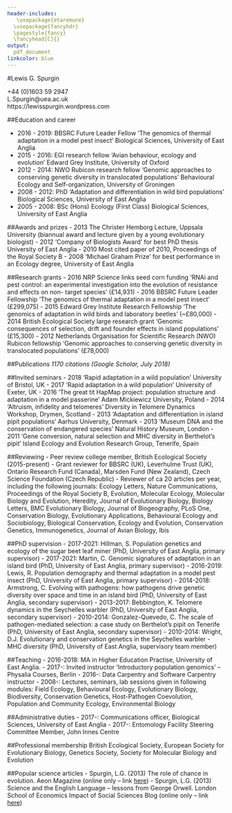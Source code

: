 ```yaml
---
header-includes:
   \usepackage{etaremune}
  \usepackage{fancyhdr}
  \pagestyle{fancy}
  \fancyhead[C]{}
output: 
  pdf_document
linkcolor: blue
---
```


#Lewis G. Spurgin



\textit{School of Biological Sciences, University of East Anglia, Norwich, NR47TJ, United Kingdom}

\textbf{Tel:} +44 (0)1603 59 2947  
\textbf{Email:} L.Spurgin@uea.ac.uk  
\textbf{Web:} https://lewisspurgin.wordpress.com

\rule{1\linewidth}{\linethickness}

##Education and career

- 2016 - 2019:	BBSRC Future Leader Fellow ‘The genomics of thermal adaptation in a model pest insect’ Biological Sciences, University of East Anglia
- 2015 - 2016:	EGI research fellow ‘Avian behaviour, ecology and evolution’ Edward Grey Institute, University of Oxford
- 2012 - 2014:	NWO Rubicon research fellow ‘Genomic approaches to conserving genetic diversity in translocated populations’ Behavioural Ecology and Self-organization, University of Groningen
- 2008 - 2012:	PhD ‘Adaptation and differentiation in wild bird populations’ Biological Sciences, University of East Anglia
- 2005 - 2008:	BSc (Hons) Ecology (First Class) Biological Sciences, University of East Anglia

##Awards and prizes
- 2013	The Christer Hemborg Lecture, Uppsala University (biannual award and lecture given by a young evolutionary biologist)
- 2012	‘Company of Biologists Award’ for best PhD thesis University of East Anglia
- 2010	Most cited paper of 2010, Proceedings of the Royal Society B
- 2008	‘Michael Graham Prize’ for best performance in an Ecology degree, University of East Anglia

##Research grants
- 2016	NRP Science links seed corn funding ‘RNAi and pest control: an experimental investigation into the evolution of resistance and effects on non- target species’ (£14,931)
- 2016	BBSRC Future Leader Fellowship ‘The genomics of thermal adaptation in a model pest insect’ (£299,075)
- 2015	Edward Grey Institute Research Fellowship ‘The genomics of adaptation in wild birds and laboratory beetles’ (~£80,000)
- 2014	British Ecological Society large research grant ‘Genomic consequences of selection, drift and founder effects in island  populations’ (£15,300)
- 2012	Netherlands Organisation for Scientific Research (NWO) Rubicon fellowship ‘Genomic approaches to conserving genetic diversity in translocated populations’ (£78,000)

##Publications 
*1170 citations (Google Scholar, July 2018)*

\begin{etaremune}

\item Godwin, J.L., Spurgin, L.G., Michalczyk, L., Martin, O.Y., Lumley, A.J., Chapman T.C., Gage, M.J.G. (2018) Lineages evolved under stronger sexual selection show superior ability to invade conspecific competitor populations. Evolution Letters, In Press

\item	Armstrong, C., Richardson, D.S., Hipperson, H.,Horsburgh, G.J., Kupper, C.,Percival-Alwyn, L., Clark, M., Burke, T., Spurgin, L.G. (2018) Genomic associations with bill length and disease reveal drift and adaptation across island bird populations. Evolution Letters, 2, 22-36

\item Curson, A.R.J., Williams, B.T., Pinchbeck, B.J., Sims, L.P., Martínez, A.B., Rivera, P.P.L., Kumaresan, D., Mercadé, E., Spurgin, L.G., Carrión, O., Moxon, S., Cattolico, R., Todd, J.D. (2018) DSYB catalyses the key step of dimethylsulfoniopropionate biosynthesis in many phytoplankton, Nature Microbiology, 3, 430

\item Bebbington, K., Fairfield, E.A., Spurgin, L.G., Kingma, S.A., Dugdale, H.L., Komdeur, J., Richardson, D.S. (2018) Joint care can outweigh costs of non-kin competition in communal breeders. Behavioural Ecology, 29, 169-178

\item Spurgin, L.G., Bebbington, K. Fairfield, E.A., Hammers, M., Komdeur, J., Burke, T., Dugdale, H.L., Richardson, D.S. (2018) Spatio-temporal variation in lifelong telomere dynamics in a long-term ecological study. Journal of Animal Ecology, 87,187-198

\item Bebbington, K., Kingma, S.A., Fairfield, S.A., Dugdale, H.L., Komdeur, J., Spurgin, L.G., Richardson, D.S. (2017) Kinship and familiarity mitigate costs of social conflict between Seychelles warbler neighbors. Proceedings of the National Academy of Sciences, 114, E9036-E9045

\item	Bosse, M.*, Spurgin, L.G.*, Laine, V.N., Cole, E.F., Firth, J.A., Gienapp, P., Gosler, A.G., McMahon, K., Poissant, J., Verhagen, I., Groenen, M.A.M., van Oers, K., Sheldon, B.C., Visser, M.E., Slate, J. (2017) Recent natural selection causes adaptive evolution of an avian polygenic trait. Science, 358, 365-368 (*joint first authors)

\item	McDonald, G.C.,Spurgin, L.G., Fairfield, E.A., Richardson, D.S., Pizzari, T. (2017) Pre- and postcopulatory sexual selection favour aggressive, young males in polyandrous groups of red junglefowl. Evolution, 71, 1653-1669

\item Bebbington, K., Kingma, S.A., Fairfield, E.A., Spurgin, L.G., Komdeur, J., Richardson, D.S. (2017) Consequences of sibling rivalry vary across life in a passerine bird. Behavioural Ecology, 28, 407-418

\item Gonzalez-Quevedo, C., Davies R.G., Phillips, K.P., Spurgin, L.G., Richardson, D.S. (2016) Landscape scale variation in an anthropogenic factor shapes immune gene variation within a wild population. Molecular Ecology, 25, 4234-4246

\item	Bebbington, K., Spurgin, L.G., Fairfield, E.A., Dugdale, H., Komdeur, J., Burke, T., Richardson, D.S. (2016) Telomere length reveals cumulative individual and transgenerational inbreeding effects in a passerine bird. Molecular Ecology, 25, 2949-2960

\item	Illera, J.C., Spurgin, L.G., Rodriguez-Exposito, E., Nogales, M., Rando, J.C. (2016) What are we learning about speciation and extinction from the Canary Islands? Ardeola, 63, 5-23

\item	Gonzalez-Quevedo, C., Spurgin, L.G., Illera, J.C., Richardson, D.S. (2015) Drift, not selection, shapes toll-like receptor variation among oceanic island populations. Molecular Ecology, 24, 5852-5863

\item	Hammers, M. Kingma, S.A., Bebbington, K. van de Crommenacker, J., Spurgin, L.G., Richardson, D.S., Burke, T. Hugdale, H.L., Komdeur, J. (2015) Senescence in the wild: insights from a long-term study on Seychelles warblers. Experimental Gerontology, 71, 69-79

\item	Lumley, A.J., Michalczyk, L., Kitson, J.J.N., Spurgin, L.G., Morrison, C.A., Godwin, J.L., Dickinson, M.E., Martin, O.Y., Emerson, B.C., Chapman T.C., Gage, M.J.G. (2015) Sexual selection protects against extinction. Nature, 522, 470-473

\item	Gonzalez-Quevedo, C., Phillips, K.P., Spurgin, L.G., Richardson, D.S. (2015) 454 screening of individual MHC variation in an endemic island passerine. Immunogenetics, 67, 149-162

\item	Padilla, D.P.*, Spurgin, L.G.*, Fairfield, E., Illera, J.C., Richardson, D.S. (2015) Population history, gene flow and bottlenecks in island populations of a secondary seed disperser, the southern grey shrike (Lanius meridionalis koenigi). Ecology and Evolution, 5, 36-45 (*joint first authors)

\item	Spurgin, L.G., Wright, D.J., van der Velde, M., Collar, N.J., Komdeur, J., Burke, T.A., Richardson, D.S. (2014) Museum DNA reveals the demographic history of the endangered Seychelles warbler. Evolutionary Applications, 7, 1134-1143

\item	Wright, D.J., Spurgin, L.G., Collar, N.J., Komdeur, J., Burke, T.A.,Richardson, D.S. (2014) The impact of translocations on neutral and functional genetic diversity within and among populations of the Seychelles warbler. Molecular Ecology, 23, 2165-2177

\item	Spurgin, L.G., Illera, J.C., Dawson, D.A., Jorgensen, T.H., Richardson, D.S. (2014) Genetic and phenotypic divergence in an island pipit: isolation by distance, by colonisation or by adaptation? Molecular Ecology, 23, 1028-1039

\item	Spurgin, L.G. (2013) Does promiscuity explain differences in levels of genetic diversity across passerine birds? Evolution, 67, 3071-3072

\item	Dawson, D.A., Ball, A.D., Spurgin, L.G., Martin-Galvez, D., Stewart, I.R.K., Horsburgh, G.J., Potter, J.D., Molina-Morales, M., Bicknell, A.W.J., Hodges, S., Ekblom, R., Slate, J., Burke, T.A. (2013) High-utility conserved avian microsatellite markers enable parentage and population studies across a wide range of species. BMC Genomics, 14, 176

\item	Spurgin, L.G., Illera, J.C., Padilla, D.P., Richardson, D.S. (2012) Biogeographic patterns and co-occurrence of pathogenic infection across island populations of Berthelot’s pipit (Anthus berthelotii). Oecologia, 168, 691-701

\item	Dawson, D.A., Horsburgh, G.J., Krupa, A.P., Stewart, I.R.K., Skjelseth, S., Jensen, H., Ball, A.D., Spurgin, L.G., Burke, T.A. (2012) A predicted microsatellite map of the house sparrow Molecular Ecology Resources, 12, 501-523

\item	Spurgin, L.G., van Oosterhout, C., Illera, J.C., Bridgett, S., Gharbi, K., Emerson, B.C., Richardson, D.S. (2011) Gene conversion rapidly generates MHC diversity in recently founded bird populations. Molecular Ecology, 20, 5213-5225

\item	Spurgin, L.G., Richardson, D.S. (2010) How pathogens drive genetic diversity: MHC, mechanisms and misunderstandings. Proceedings of the Royal Society B, Biological Sciences, 277, 979-988

\item	Worley K., Collet J., Spurgin, L.G., Cornwallis C., Pizzari T., Richardson D.S. (2010) MHC heterozygosity and survival in red junglefowl. Molecular Ecology, 19, 3064-3075

\item	Dawson, D.A., Horsburgh, G.J., Kupper, C., Stewart, I.R.K., Ball, A.D., Durrant, K.L., Hansson, B., Bacon, I., Bird,S., Klein, A., Krupa, A.P., Lee, J.W., Martin-Galvez, D., Simeoni, M., Smith, G., Spurgin, L.G., Burke, T.A. (2010) New methods to identify conserved microsatellite loci and develop primer sets of high cross-species utility as demonstrated for birds. Molecular Ecology Resources, 10, 475-494  

\end{etaremune}


##Invited seminars
- 2018 'Rapid adaptation in a wild population ' University of Bristol, UK
- 2017 'Rapid adaptation in a wild population' University of Exeter, UK
- 2016	 ‘The great tit HapMap project: population structure and adaptation in a model passerine’ Adam Mickiewicz University, Poland
- 2014	‘Altruism, infidelity and telomeres’ Diversity in Telomere Dynamics Workshop, Drymen, Scotland
- 2013	 ‘Adaptation and differentiation in island pipit populations’ Aarhus University, Denmark
- 2013	‘Museum DNA and the conservation of endangered species’ Natural History Museum, London
- 2011	 ‘Gene conversion, natural selection and MHC diversity in Berthelot’s pipit’ Island Ecology and Evolution Research Group, Tenerife, Spain
	
##Reviewing
- Peer review college member, British Ecological Society (2015-present)
- Grant reviewer for BBSRC (UK), Leverhulme Trust (UK), Ontario Research Fund (Canada), Marsden Fund (New Zealand), Czech Science Foundation (Czech Republic)
- Reviewer of ca 20 articles per year, including the following journals: Ecology Letters, Nature Communications, Proceedings of the Royal Society B, Evolution, Molecular Ecology, Molecular Biology and Evolution, Heredity, Journal of Evolutionary Biology, Biology Letters, BMC Evolutionary Biology, Journal of Biogeography, PLoS One, Conservation Biology, Evolutionary Applications, Behavioural Ecology and Sociobiology, Biological Conservation, Ecology and Evolution, Conservation Genetics, Immunogenetics, Journal of Avian Biology, Ibis

##PhD supervision
- 2017-2021: Hillman, S. Population genetics and ecology of the sugar beet leaf miner (PhD, University of East Anglia, primary supervisor) 
- 2017-2021: Martin, C. Genomic signatures of adaptation in an island bird (PhD, University of East Anglia, primary supervisor)
- 2016-2019:	Lewis, R. Population demography and thermal adaptation in a model pest insect (PhD, University of East Anglia, primary supervisor)
- 2014-2018: 	Armstrong, C. Evolving with pathogens: how pathogens drive genetic diversity over space and time in an island bird (PhD, University of East Anglia, secondary supervisor)
- 2013-2017:	Bebbington, K. Telomere dynamics in the Seychelles warbler (PhD, University of East Anglia, secondary supervisor)
- 2010-2014:	Gonzalez-Quevedo, C. The scale of pathogen-mediated selection: a case study on Berthelot’s pipit on Tenerife (PhD, University of East Anglia, secondary supervisor)
- 2010-2014:	Wright, D.J. Evolutionary and conservation genetics in the Seychelles warbler - MHC diversity (PhD, University of East Anglia, supervisory team member) 

##Teaching
- 2016-2018:	MA in Higher Education Practise, University of East Anglia. 
- 2017-:		Invited instructor ‘Introductory population genomics’ – Physalia Courses, Berlin 
- 2016-:		Data Carpentry and Software Carpentry instructor
- 2008-:	Lectures, seminars, lab sessions given in following modules: Field Ecology, Behavioural Ecology, Evolutionary Biology, Biodiversity, Conservation Genetics, Host-Pathogen Coevolution, Population and Community Ecology, Environmental Biology

##Administrative duties
- 2017-:  Communications officer, Biological Sciences, University of East Anglia
- 2017-: Entomology Facility Steering Committee Member, John Innes Centre

##Professional membership
British Ecological Society, European Society for Evolutionary Biology, Genetics Society, Society for Molecular Biology and Evolution

##Popular science articles
- Spurgin, L.G. (2013) The role of chance in evolution. Aeon Magazine (online only – link [here](https://aeon.co/essays/how-much-does-evolution-depend-on-chance))
- Spurgin, L.G. (2013) Science and the English Language – lessons from George Orwell. London School of Economics Impact of Social Sciences Blog (online only – link [here](http://blogs.lse.ac.uk/impactofsocialsciences/2013/03/22/science-and-the-english-language/))


